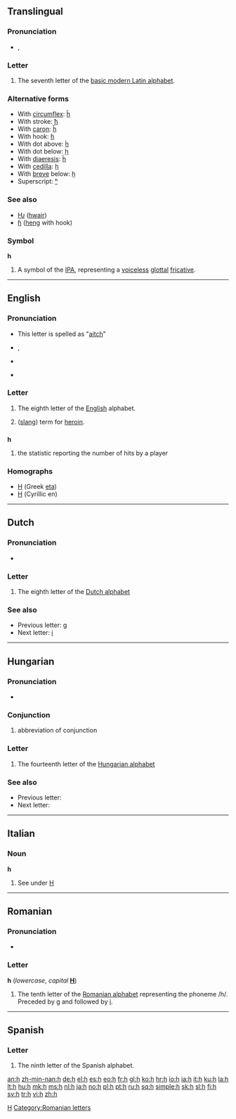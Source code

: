 {{wikipedia}}
{{also|Appendix:Variations of "h"}}
==Translingual==
{{Latin script}}

===Pronunciation===
* {{IPA|/ɑː/|lang=mul}}, {{IPAchar|/h/}}

===Letter===
{{mul-letter|upper=H|lower=h|script=Latn}}

# The seventh letter of the [[Appendix:Latin script|basic modern Latin alphabet]].

===Alternative forms===
* With [[circumflex]]: [[ĥ]]
* With stroke: [[ħ]]
* With [[caron]]: [[ȟ]]
* With hook: [[ɦ]]
* With dot above: [[ḣ]]
* With dot below: [[ḥ]]
* With [[diaeresis]]: [[ḧ]]
* With [[cedilla]]: [[ḩ]]
* With [[breve]] below: [[ḫ]]
* Superscript: [[ʰ]]

===See also===
* [[Ƕ]] ([[hwair]])
* [[ɧ]] ([[heng]] with hook)

===Symbol===
'''h'''

# A symbol of the [[IPA]], representing a [[voiceless]] [[glottal]] [[fricative]].

----

==English==

===Pronunciation===
* This letter is spelled as "[[aitch]]"
* {{sense|letter name}} {{IPA|/eɪtʃ/}}, {{SAMPA|/eItS/}}
* {{audio|En-us-h.ogg|Audio (US)}}
: {{audio|en-us-d.ogg|Audio (US)}}
: {{audio|en-uk-h.ogg|Audio (UK)}}
* {{sense|phoneme}} {{IPA|/h/|silent}}

===Letter===
{{infl|en|letter|lower case||upper case|H}}

# {{form of|lower case form|[[H]]}} The eighth letter of the [[English]] alphabet.
# ([[slang]]) term for [[heroin]].

==={{initialism}}===
'''h'''

# {{baseball}} the statistic reporting the number of hits by a player

===Homographs===
{{rfc-header|Homographs|lang=en}}
* [[Η]] (Greek [[eta]])
* [[Н]] (Cyrillic en)

[[Category:IPA symbols|H]]

----

==Dutch==

===Pronunciation===
* {{sense|letter name}} {{IPA|/ɦa/|lang=nl}}

===Letter===
{{infl|nl|letter|lower case||upper case|H}}

# The eighth letter of the [[Dutch alphabet]]

===See also===
* Previous letter: [[g#Dutch|g]]
* Next letter: [[i#Dutch|i]]

----
==Hungarian==

===Pronunciation===
* {{sense|letter name}} {{IPA|/ˈhaː/|lang=hu}}

===Conjunction===
{{infl|hu|conjunction}}

# {{text messaging|informal|lang=hu}} abbreviation of conjunction {{term|hogy||that|lang=hu}}

===Letter===
{{infl|hu|letter|lower case||upper case|H}}

# The fourteenth letter of the [[Hungarian alphabet]]

===See also===
* Previous letter: {{l|hu|gy}}
* Next letter: {{l|hu|i}}
----

==Italian==

===Noun===
'''h''' {{m|f|inv}}

# See under [[H#Italian|H]]

----

==Romanian==

===Pronunciation===
* {{IPA|/ha/|/haʃ/|lang=ro}}

===Letter===
'''h''' (''lowercase'', ''capital'' '''[[H]]''')

# The tenth letter of the [[Romanian alphabet]] representing the phoneme /h/. Preceded by [[g]] and followed by [[i]].

[[Category:Romanian letters]]
----
==Spanish==

===Letter===
{{infl|es|letter|lower case||upper case|H}}

# The ninth letter of the Spanish alphabet.

[[an:h]]
[[zh-min-nan:h]]
[[de:h]]
[[el:h]]
[[es:h]]
[[eo:h]]
[[fr:h]]
[[gl:h]]
[[ko:h]]
[[hr:h]]
[[io:h]]
[[ia:h]]
[[it:h]]
[[ku:h]]
[[la:h]]
[[lt:h]]
[[hu:h]]
[[mk:h]]
[[ms:h]]
[[nl:h]]
[[ja:h]]
[[no:h]]
[[pl:h]]
[[pt:h]]
[[ru:h]]
[[sq:h]]
[[simple:h]]
[[sk:h]]
[[sl:h]]
[[fi:h]]
[[sv:h]]
[[tr:h]]
[[vi:h]]
[[zh:h]]